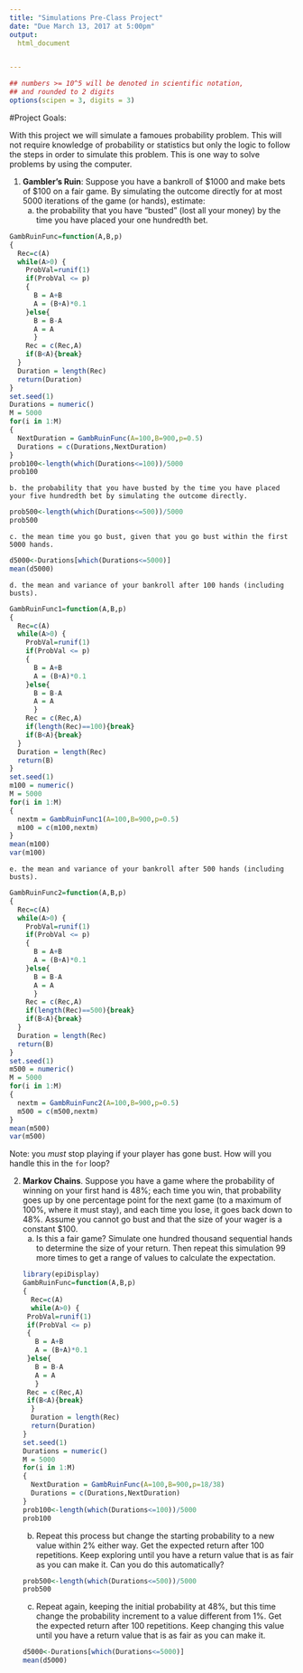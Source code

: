 ```yaml
---
title: "Simulations Pre-Class Project"
date: "Due March 13, 2017 at 5:00pm"
output:
  html_document


---
```


<style type="text/css">
.table {

    width: 80%;
    margin-left:10%; 
    margin-right:10%;
}
</style>
```r
## numbers >= 10^5 will be denoted in scientific notation,
## and rounded to 2 digits
options(scipen = 3, digits = 3)
```



#Project Goals:


With this project we will simulate a famoues probability problem. This will not require knowledge of probability or statistics but only the logic to follow the steps in order to simulate this problem. This is one way to solve problems by using the computer. 

 1. **Gambler's Ruin**: Suppose you have a bankroll of $1000 and make bets of $100 on a fair game. By simulating the outcome directly for at most 5000 iterations of the game (or hands), estimate:
    a. the probability that you have "busted" (lost all your money) by the time you have placed your one hundredth bet. 
    
```r
GambRuinFunc=function(A,B,p)
{
  Rec=c(A)
  while(A>0) {
    ProbVal=runif(1)
    if(ProbVal <= p)
    {
      B = A+B
      A = (B+A)*0.1
    }else{
      B = B-A
      A = A
      }
    Rec = c(Rec,A)
    if(B<A){break}
  }
  Duration = length(Rec)
  return(Duration)
}
set.seed(1)
Durations = numeric()
M = 5000
for(i in 1:M)
{
  NextDuration = GambRuinFunc(A=100,B=900,p=0.5)
  Durations = c(Durations,NextDuration)
}
prob100<-length(which(Durations<=100))/5000
prob100

```

    b. the probability that you have busted by the time you have placed your five hundredth bet by simulating the outcome directly. 
```r
prob500<-length(which(Durations<=500))/5000
prob500
```
    
    c. the mean time you go bust, given that you go bust within the first 5000 hands.
```r
d5000<-Durations[which(Durations<=5000)]
mean(d5000)
```
    
    d. the mean and variance of your bankroll after 100 hands (including busts).
```r
GambRuinFunc1=function(A,B,p)
{
  Rec=c(A)
  while(A>0) {
    ProbVal=runif(1)
    if(ProbVal <= p)
    {
      B = A+B
      A = (B+A)*0.1
    }else{
      B = B-A
      A = A
      }
    Rec = c(Rec,A)
    if(length(Rec)==100){break}
    if(B<A){break}
  }
  Duration = length(Rec)
  return(B)
}
set.seed(1)
m100 = numeric()
M = 5000
for(i in 1:M)
{
  nextm = GambRuinFunc1(A=100,B=900,p=0.5)
  m100 = c(m100,nextm)
}
mean(m100)
var(m100)

```
    
    e. the mean and variance of your bankroll after 500 hands (including busts).
```r
GambRuinFunc2=function(A,B,p)
{
  Rec=c(A)
  while(A>0) {
    ProbVal=runif(1)
    if(ProbVal <= p)
    {
      B = A+B
      A = (B+A)*0.1
    }else{
      B = B-A
      A = A
      }
    Rec = c(Rec,A)
    if(length(Rec)==500){break}
    if(B<A){break}
  }
  Duration = length(Rec)
  return(B)
}
set.seed(1)
m500 = numeric()
M = 5000
for(i in 1:M)
{
  nextm = GambRuinFunc2(A=100,B=900,p=0.5)
  m500 = c(m500,nextm)
}
mean(m500)
var(m500)

```
 
Note: you *must* stop playing if your player has gone bust. How will you handle this in the `for` loop?

2. **Markov Chains**. Suppose you have a game where the probability of winning on your first hand is 48%; each time you win, that probability goes up by one percentage point for the next game (to a maximum of 100%, where it must stay), and each time you lose, it goes back down to 48%. Assume you cannot go bust and that the size of your wager is a constant $100.
    a. Is this a fair game? Simulate one hundred thousand sequential hands to determine the size of your return. Then repeat this simulation 99 more times to get a range of values to calculate the expectation.
```r
library(epiDisplay)
GambRuinFunc=function(A,B,p)
{
  Rec=c(A)
  while(A>0) {
    ProbVal=runif(1)
    if(ProbVal <= p)
    {
      B = A+B
      A = (B+A)*0.1
    }else{
      B = B-A
      A = A
      }
    Rec = c(Rec,A)
    if(B<A){break}
  }
  Duration = length(Rec)
  return(Duration)
}
set.seed(1)
Durations = numeric()
M = 5000
for(i in 1:M)
{
  NextDuration = GambRuinFunc(A=100,B=900,p=18/38)
  Durations = c(Durations,NextDuration)
}
prob100<-length(which(Durations<=100))/5000
prob100
```
    
    b. Repeat this process but change the starting probability to a new value within 2% either way. Get the expected return after 100 repetitions. Keep exploring until you have a return value that is as fair as you can make it. Can you do this automatically?
```r
prob500<-length(which(Durations<=500))/5000
prob500
```
    
    c. Repeat again, keeping the initial probability at 48%, but this time change the probability increment to a value different from 1%. Get the expected return after 100 repetitions. Keep changing this value until you have a return value that is as fair as you can make it. 
```r
d5000<-Durations[which(Durations<=5000)]
mean(d5000)
```

